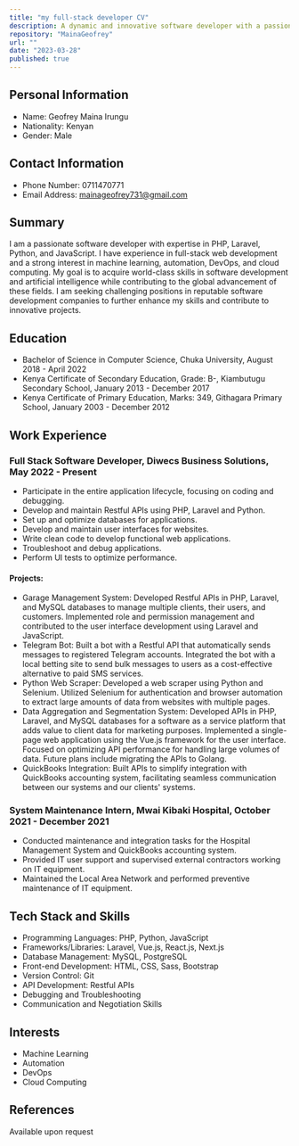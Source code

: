 ```yaml
---
title: "my full-stack developer CV"
description: A dynamic and innovative software developer with a passion for building robust web applications and leveraging cutting-edge technologies.Proficient in PHP, Laravel, Python, JavaScript, Vue.js, and React.js, with a strong understanding of database management(Mysql) and Restful APIs. Skilled in troubleshooting and debugging, with a keen eye for detail and a proactive attitude towards problem-solving. Effective communicator and collaborator, adept at working in agile teams and delivering high-quality solutions. Let's connect and bring your ideas to life.
repository: "MainaGeofrey"
url: ""
date: "2023-03-28"
published: true
---
```


## Personal Information
- Name: Geofrey Maina Irungu
- Nationality: Kenyan
- Gender: Male

## Contact Information
- Phone Number: 0711470771
- Email Address: mainageofrey731@gmail.com

## Summary
I am a passionate software developer with expertise in PHP, Laravel, Python, and JavaScript. 
I have experience in full-stack web development and a strong interest in machine learning, automation, DevOps, and cloud computing.
My goal is to acquire world-class skills in software development and artificial intelligence while contributing to the global advancement of these fields. I am seeking challenging positions in reputable software development companies to further enhance my skills and contribute to innovative projects.

## Education
- Bachelor of Science in Computer Science, Chuka University, August 2018 - April 2022
- Kenya Certificate of Secondary Education, Grade: B-, Kiambutugu Secondary School, January 2013 - December 2017
- Kenya Certificate of Primary Education, Marks: 349, Githagara Primary School, January 2003 - December 2012

## Work Experience
### Full Stack Software Developer, Diwecs Business Solutions, May 2022 - Present
- Participate in the entire application lifecycle, focusing on coding and debugging.
- Develop and maintain Restful APIs using PHP, Laravel and Python.
- Set up and optimize databases for applications.
- Develop and maintain user interfaces for websites.
- Write clean code to develop functional web applications.
- Troubleshoot and debug applications.
- Perform UI tests to optimize performance.

#### Projects:
- Garage Management System: Developed Restful APIs in PHP, Laravel, and MySQL databases to manage multiple clients, their users, and customers. Implemented role and permission management and contributed to the user interface development using Laravel and JavaScript.
- Telegram Bot: Built a bot with a Restful API that automatically sends messages to registered Telegram accounts. Integrated the bot with a local betting site to send bulk messages to users as a cost-effective alternative to paid SMS services.
- Python Web Scraper: Developed a web scraper using Python and Selenium. Utilized Selenium for authentication and browser automation to extract large amounts of data from websites with multiple pages.
- Data Aggregation and Segmentation System: Developed APIs in PHP, Laravel, and MySQL databases for a software as a service platform that adds value to client data for marketing purposes. Implemented a single-page web application using the Vue.js framework for the user interface. Focused on optimizing API performance for handling large volumes of data. Future plans include migrating the APIs to Golang.
- QuickBooks Integration: Built APIs to simplify integration with QuickBooks accounting system, facilitating seamless communication between our systems and our clients' systems.

### System Maintenance Intern, Mwai Kibaki Hospital, October 2021 - December 2021
- Conducted maintenance and integration tasks for the Hospital Management System and QuickBooks accounting system.
- Provided IT user support and supervised external contractors working on IT equipment.
- Maintained the Local Area Network and performed preventive maintenance of IT equipment.

## Tech Stack and Skills

- Programming Languages: PHP, Python, JavaScript
- Frameworks/Libraries: Laravel, Vue.js, React.js, Next.js
- Database Management: MySQL, PostgreSQL
- Front-end Development: HTML, CSS, Sass, Bootstrap
- Version Control: Git
- API Development: Restful APIs
- Debugging and Troubleshooting
- Communication and Negotiation Skills


## Interests
- Machine Learning
- Automation
- DevOps
- Cloud Computing

## References
Available upon request
